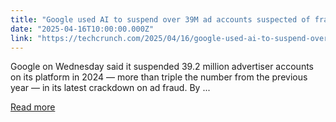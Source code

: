 ```yaml
---
title: "Google used AI to suspend over 39M ad accounts suspected of fraud"
date: "2025-04-16T10:00:00.000Z"
link: "https://techcrunch.com/2025/04/16/google-used-ai-to-suspend-over-39m-ad-accounts-committing-fraud/"
---
```


Google on Wednesday said it suspended 39.2 million advertiser accounts on its platform in 2024 —&#160;more than triple the number from the previous year —&#160;in its latest crackdown on ad fraud. By ...

[Read more](https://techcrunch.com/2025/04/16/google-used-ai-to-suspend-over-39m-ad-accounts-committing-fraud/)
